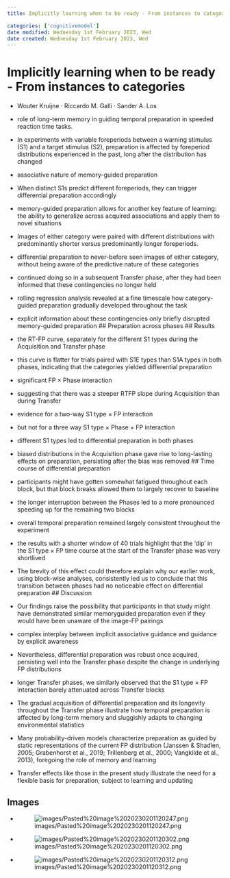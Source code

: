 ```yaml
---
title: Implicitly learning when to be ready - From instances to categories

categories: ['cognitivemodel']
date modified: Wednesday 1st February 2023, Wed
date created: Wednesday 1st February 2023, Wed
---
```


# Implicitly learning when to be ready - From instances to categories
- Wouter Kruijne · Riccardo M. Galli · Sander A. Los


- role of long-term memory in guiding temporal preparation in speeded reaction time tasks.
- In experiments with variable foreperiods between a warning stimulus (S1) and a target stimulus (S2), preparation is affected by foreperiod distributions experienced in the past, long after the distribution has changed
- associative nature of memory-guided preparation
- When distinct S1s predict different foreperiods, they can trigger differential preparation accordingly
- memory-guided preparation allows for another key feature of learning: the ability to generalize across acquired associations and apply them to novel situations
- Images of either category were paired with different distributions with predominantly shorter versus predominantly longer foreperiods.
- differential preparation to never-before seen images of either category, without being aware of the predictive nature of these categories
- continued doing so in a subsequent Transfer phase, after they had been informed that these contingencies no longer held
- rolling regression analysis revealed at a fine timescale how category-guided preparation gradually developed throughout the task
- explicit information about these contingencies only briefly disrupted memory-guided preparation
## Preparation across phases
## Results
- the RT-FP curve, separately for the different S1 types during the Acquisition and Transfer phase
- this curve is flatter for trials paired with S1E types than S1A types in both phases, indicating that the categories yielded differential preparation
- significant FP × Phase interaction
- suggesting that there was a steeper RTFP slope during Acquisition than during Transfer
- evidence for a two-way S1 type × FP interaction
- but not for a three way S1 type × Phase × FP interaction
- different S1 types led to differential preparation in both phases
- biased distributions in the Acquisition phase gave rise to long-lasting effects on preparation, persisting after the bias was removed
## Time course of differential preparation
- participants might have gotten somewhat fatigued throughout each block, but that block breaks allowed them to largely recover to baseline
- the longer interruption between the Phases led to a more pronounced speeding up for the remaining two blocks
- overall temporal preparation remained largely consistent throughout the experiment
- the results with a shorter window of 40 trials highlight that the 'dip' in the S1 type × FP time course at the start of the Transfer phase was very shortlived
- The brevity of this effect could therefore explain why our earlier work, using block-wise analyses, consistently led us to conclude that this transition between phases had no noticeable effect on differential preparation
## Discussion
- Our findings raise the possibility that participants in that study might have demonstrated similar memoryguided preparation even if they would have been unaware of the image-FP pairings
- complex interplay between implicit associative guidance and guidance by explicit awareness
- Nevertheless, differential preparation was robust once acquired, persisting well into the Transfer phase despite the change in underlying FP distributions
- longer Transfer phases, we similarly observed that the S1 type × FP interaction barely attenuated across Transfer blocks
- The gradual acquisition of differential preparation and its longevity throughout the Transfer phase illustrate how temporal preparation is affected by long-term memory and sluggishly adapts to changing environmental statistics
- Many probability-driven models characterize preparation as guided by static representations of the current FP distribution (Janssen & Shadlen, 2005; Grabenhorst et al., 2019; Trillenberg et al., 2000; Vangkilde et al., 2013), foregoing the role of memory and learning
- Transfer effects like those in the present study illustrate the need for a flexible basis for preparation, subject to learning and updating

## Images
- ![images/Pasted%20image%2020230201120247.png](images/Pasted%20image%2020230201120247.png)
- ![images/Pasted%20image%2020230201120302.png](images/Pasted%20image%2020230201120302.png)
- ![images/Pasted%20image%2020230201120312.png](images/Pasted%20image%2020230201120312.png)



